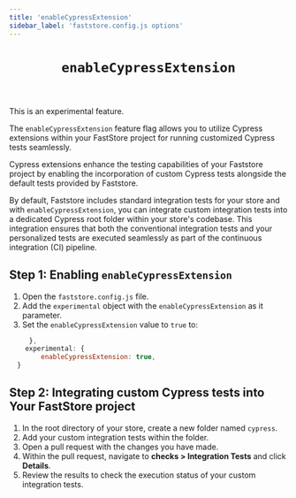 ```yaml
---
title: 'enableCypressExtension'
sidebar_label: 'faststore.config.js options'
---
```



<header>

# `enableCypressExtension` 

</header>

<Callout type="warning" emoji="⚠️">
This is an experimental feature.
</Callout>

The `enableCypressExtension` feature flag allows you to utilize Cypress extensions within your FastStore project for running customized Cypress tests seamlessly.

Cypress extensions enhance the testing capabilities of your Faststore project by enabling the incorporation of custom Cypress tests alongside the default tests provided by Faststore.

By default, Faststore includes standard integration tests for your store and with `enableCypressExtension`, you can integrate custom integration tests into a dedicated Cypress root folder within your store's codebase. 
This integration ensures that both the conventional integration tests and your personalized tests are executed seamlessly as part of the continuous integration (CI) pipeline.


## Step 1: Enabling `enableCypressExtension` 

1. Open the `faststore.config.js` file.
2. Add the `experimental` object with the `enableCypressExtension` as it parameter.
3. Set the `enableCypressExtension` value to `true` to:

```js {2-4}
     },
    experimental: {
        enableCypressExtension: true,
  }
```

## Step 2: Integrating custom Cypress tests into Your FastStore project

1. In the root directory of your store, create a new folder named `cypress`.
2. Add your custom integration tests within the folder.
3. Open a pull request with the changes you have made.
4. Within the pull request, navigate to **checks > Integration Tests** and click **Details**.
5. Review the results to check the execution status of your custom integration tests.